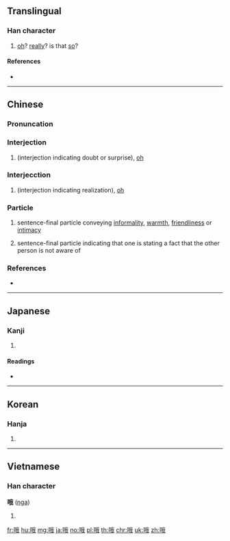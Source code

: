 ==Translingual==

===Han character===
{{Han char|rn=30|rad=口|as=07|sn=10|four=63050|canj=RHQI|ids=⿰口我}}

# [[oh]]? [[really]]? is that [[so]]?

====References====
* {{Han ref|kx=0190.090|dkj=03642|dj=0409.260|hdz=10630.150|uh=54E6|ud=21734|bh=AE40|bd=44608}}

----

==Chinese==

===Pronuncation===
{{zh-pron
|m=ó,ò,é
|c=ngo4,o4,o6
|mc=3194
|cat=interjection,particle}}

===Interjection===
{{zh-hanzi}}

# (interjection indicating doubt or surprise), [[oh]]

===Interjecction===
{{zh-hanzi}}

# (interjection indicating realization), [[oh]]

===Particle===
{{zh-hanzi}}

# sentence-final particle conveying [[informality]], [[warmth]], [[friendliness]] or [[intimacy]]
#: {{zh-x|好 好玩，但 小心 點 哦。|Have fun and be careful.}}
# sentence-final particle indicating that one is stating a fact that the other person is not aware of

===References===
* {{cite-web
|url=http://www.mdbg.net/chindict/chindict.php?page=worddict&wdrst=0&wdqb=哦
|title=哦
|work=MDBG English to Chinese dictionary ( Based on CC-CEDICT )
|language=Mandarin/English}}

----

==Japanese==

===Kanji===
{{ja-kanji|grade=|rs=口07}}

# {{defn|lang=ja|sort=口07}}

====Readings====
* {{ja-readings|on=[[が]] (ga)|kun=[[うたう]] (utau)}}

----

==Korean==

===Hanja===
{{ko-hanja|hangeul=아|rv=a|mr=a}}

# {{defn|lang=ko|sort=口07}}

----

==Vietnamese==

===Han character===
'''哦''' ([[nga]])

# {{defn|lang=vi}}

[[fr:哦]]
[[hu:哦]]
[[mg:哦]]
[[ja:哦]]
[[no:哦]]
[[pl:哦]]
[[th:哦]]
[[chr:哦]]
[[uk:哦]]
[[zh:哦]]